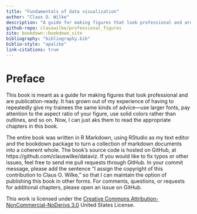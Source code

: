 ```yaml
---
title: "Fundamentals of data visualization"
author: "Claus O. Wilke"
description: "A guide for making figures that look professional and are publication-ready."
github-repo: clauswilke/professional_figures
site: bookdown::bookdown_site
bibliography: "bibliography.bib"
biblio-style: "apalike"
link-citations: true
---
```


# Preface {-}

This book is meant as a guide for making figures that look professional and are publication-ready. It has grown out of my experience of having to repeatedly give my trainees the same kinds of advice---use larger fonts, pay attention to the aspect ratio of your figure, use solid colors rather than outlines, and so on. Now, I can just aks them to read the appropriate chapters in this book.

The entire book was written in R Markdown, using RStudio as my text editor and the bookdown package to turn a collection of markdown documents into a coherent whole. The book's source code is hosted on GitHub, at https://github.com/clauswilke/dataviz. If you would like to fix typos or other issues, feel free to send me pull requests through GitHub. In your commit message, please add the sentence "I assign the copyright of this contribution to Claus O. Wilke," so that I can maintain the option of publishing this book in other forms. For comments, questions, or requests for additional chapters, please open an issue on GitHub.

This work is licensed under the [Creative Commons Attribution-NonCommercial-NoDerivs 3.0](http://creativecommons.org/licenses/by-nc-nd/3.0/us/) United States License. 
